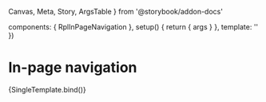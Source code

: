   Canvas,
  Meta,
  Story,
  ArgsTable
} from '@storybook/addon-docs'

  components: { RplInPageNavigation },
  setup() {
    return { args }
  },
  template: '<RplInPageNavigation v-bind="args" />'
})

<Meta title='Components/Navigation/In-page navigation' component={RplInPageNavigation} />

# In-page navigation

<ArgsTable of={RplInPageNavigation} />

<Canvas>
  <Story
    name='In-page navigation'
    play={a11yStoryCheck}
    args={{
      title: 'On this page',
      links: [
        { text: 'This is the first anchor link', url: '#', links: [
          { text: 'This is sub heading following first anchor link', url: '#' }
        ]},
        { text: 'Second link to extra content', url: '#' },
        { text: 'Third link goes here', url: '#' },
        { text: 'Link to additional content', url: '#' },
        { text: 'Another link to extra content', url: '#', links: [
          { text: 'This is another sub heading', url: '#' },
          { text: 'And another sub heading', url: '#' },
        ]},
        { text: 'This is another link', url: '#' }
      ]
    }}
  >
    {SingleTemplate.bind()}
  </Story>
</Canvas>

